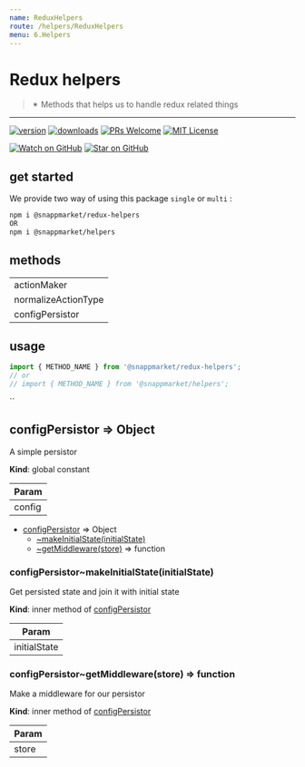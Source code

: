 ```yaml
---
name: ReduxHelpers
route: /helpers/ReduxHelpers
menu: 6.Helpers
---
```



# Redux helpers
> ✴ Methods that helps us to handle redux related things
----

[![version](https://img.shields.io/npm/v/@snappmarket/redux-helpers.svg?style=flat-square)](https://www.npmjs.com/package/@snappmarket/redux-helpers)
[![downloads](https://img.shields.io/npm/dm/@snappmarket/redux-helpers.svg?style=flat-square)](http://www.npmtrends.com/@snappmarket/redux-helpers)
[![PRs Welcome](https://img.shields.io/badge/PRs-welcome-brightgreen.svg?style=flat-square)](http://makeapullrequest.com)
[![MIT License](https://img.shields.io/npm/l/@snappmarket/redux-helpers.svg?style=flat-square)](https://github.com/snappmarket/frontend-toolbox/tree/master/packages/useDidUpdateEffect/blob/master/LICENSE.md)

[![Watch on GitHub](https://img.shields.io/github/watchers/snappmarket/frontend-toolbox.svg?style=social)](https://github.com/snappmarket/frontend-toolbox/watchers)
[![Star on GitHub](https://img.shields.io/github/stars/snappmarket/frontend-toolbox.svg?style=social)](https://github.com/snappmarket/frontend-toolbox/stargazers)

## get started 
We provide two way of using this package `single` or `multi` :
```bash
npm i @snappmarket/redux-helpers
OR
npm i @snappmarket/helpers
```

## methods
|        |
| ------ |
| actionMaker                                                 |  
| normalizeActionType                                                 |  
| configPersistor                                                 |  

## usage 
```javascript
import { METHOD_NAME } from '@snappmarket/redux-helpers';
// or 
// import { METHOD_NAME } from '@snappmarket/helpers';
```
``


<a name="configPersistor"></a>

## configPersistor ⇒ Object
A simple persistor

**Kind**: global constant  

| Param |
| --- |
| config | 


* [configPersistor](#configPersistor) ⇒ Object
    * [~makeInitialState(initialState)](#configPersistor..makeInitialState)
    * [~getMiddleware(store)](#configPersistor..getMiddleware) ⇒ function

<a name="configPersistor..makeInitialState"></a>

### configPersistor~makeInitialState(initialState)
Get persisted state and join it with initial state

**Kind**: inner method of [configPersistor](#configPersistor)  

| Param |
| --- |
| initialState | 

<a name="configPersistor..getMiddleware"></a>

### configPersistor~getMiddleware(store) ⇒ function
Make a middleware for our persistor

**Kind**: inner method of [configPersistor](#configPersistor)  

| Param |
| --- |
| store | 

